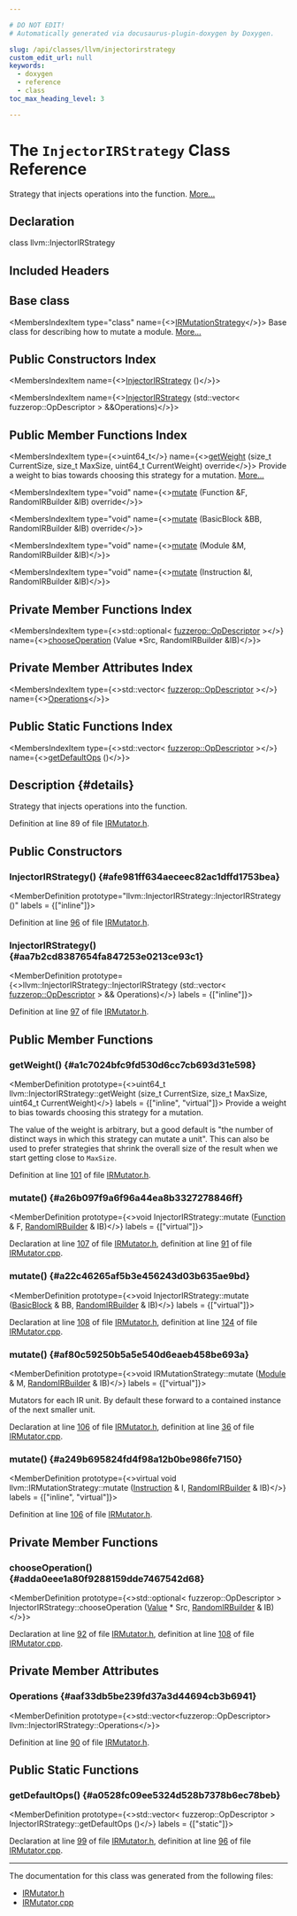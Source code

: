 ```yaml
---

# DO NOT EDIT!
# Automatically generated via docusaurus-plugin-doxygen by Doxygen.

slug: /api/classes/llvm/injectorirstrategy
custom_edit_url: null
keywords:
  - doxygen
  - reference
  - class
toc_max_heading_level: 3

---
```





# The `InjectorIRStrategy` Class Reference

<DoxygenPage pluginConfig={pluginConfig}>

Strategy that injects operations into the function. <a href="#details">More...</a>

## Declaration

<CodeBlock>class llvm::InjectorIRStrategy</CodeBlock>

## Included Headers

<IncludesList>
<IncludesListItem
  filePath="llvm/FuzzMutate/IRMutator.h"
  permalink="/docs/api/files/include/include/llvm/include/llvm/fuzzmutate/irmutator-h"
  isLocal="true" />
</IncludesList>

## Base class

<MembersIndex>

<MembersIndexItem
  type="class"
  name={<><a href="/docs/api/classes/llvm/irmutationstrategy">IRMutationStrategy</a></>}>
Base class for describing how to mutate a module. <a href="/docs/api/classes/llvm/irmutationstrategy/#details">More...</a>
</MembersIndexItem>

</MembersIndex>

## Public Constructors Index

<MembersIndex>

<MembersIndexItem
  name={<><a href="#afe981ff634aeceec82ac1dffd1753bea">InjectorIRStrategy</a> ()</>}>
</MembersIndexItem>

<MembersIndexItem
  name={<><a href="#aa7b2cd8387654fa847253e0213ce93c1">InjectorIRStrategy</a> (std::vector&lt; fuzzerop::OpDescriptor &gt; &amp;&amp;Operations)</>}>
</MembersIndexItem>

</MembersIndex>

## Public Member Functions Index

<MembersIndex>

<MembersIndexItem
  type={<>uint64&#95;t</>}
  name={<><a href="#a1c7024bfc9fd530d6cc7cb693d31e598">getWeight</a> (size&#95;t CurrentSize, size&#95;t MaxSize, uint64&#95;t CurrentWeight) override</>}>
Provide a weight to bias towards choosing this strategy for a mutation. <a href="#a1c7024bfc9fd530d6cc7cb693d31e598">More...</a>
</MembersIndexItem>

<MembersIndexItem
  type="void"
  name={<><a href="#a26b097f9a6f96a44ea8b3327278846ff">mutate</a> (Function &amp;F, RandomIRBuilder &amp;IB) override</>}>
</MembersIndexItem>

<MembersIndexItem
  type="void"
  name={<><a href="#a22c46265af5b3e456243d03b635ae9bd">mutate</a> (BasicBlock &amp;BB, RandomIRBuilder &amp;IB) override</>}>
</MembersIndexItem>

<MembersIndexItem
  type="void"
  name={<><a href="#af80c59250b5a5e540d6eaeb458be693a">mutate</a> (Module &amp;M, RandomIRBuilder &amp;IB)</>}>
</MembersIndexItem>

<MembersIndexItem
  type="void"
  name={<><a href="#a249b695824fd4f98a12b0be986fe7150">mutate</a> (Instruction &amp;I, RandomIRBuilder &amp;IB)</>}>
</MembersIndexItem>

</MembersIndex>

## Private Member Functions Index

<MembersIndex>

<MembersIndexItem
  type={<>std::optional&lt; <a href="/docs/api/structs/llvm/fuzzerop/opdescriptor">fuzzerop::OpDescriptor</a> &gt;</>}
  name={<><a href="#adda0eee1a80f9288159dde7467542d68">chooseOperation</a> (Value &#42;Src, RandomIRBuilder &amp;IB)</>}>
</MembersIndexItem>

</MembersIndex>

## Private Member Attributes Index

<MembersIndex>

<MembersIndexItem
  type={<>std::vector&lt; <a href="/docs/api/structs/llvm/fuzzerop/opdescriptor">fuzzerop::OpDescriptor</a> &gt;</>}
  name={<><a href="#aaf33db5be239fd37a3d44694cb3b6941">Operations</a></>}>
</MembersIndexItem>

</MembersIndex>

## Public Static Functions Index

<MembersIndex>

<MembersIndexItem
  type={<>std::vector&lt; <a href="/docs/api/structs/llvm/fuzzerop/opdescriptor">fuzzerop::OpDescriptor</a> &gt;</>}
  name={<><a href="#a0528fc09ee5324d528b7378b6ec78beb">getDefaultOps</a> ()</>}>
</MembersIndexItem>

</MembersIndex>

## Description {#details}

Strategy that injects operations into the function.

Definition at line 89 of file <a href="/docs/api/files/include/include/llvm/include/llvm/fuzzmutate/irmutator-h">IRMutator.h</a>.

<SectionDefinition>

## Public Constructors

### InjectorIRStrategy() {#afe981ff634aeceec82ac1dffd1753bea}

<MemberDefinition
  prototype="llvm::InjectorIRStrategy::InjectorIRStrategy ()"
  labels = {["inline"]}>

Definition at line <a href="/docs/api/files/include/include/llvm/include/llvm/fuzzmutate/irmutator-h/#l00096">96</a> of file <a href="/docs/api/files/include/include/llvm/include/llvm/fuzzmutate/irmutator-h">IRMutator.h</a>.
</MemberDefinition>

### InjectorIRStrategy() {#aa7b2cd8387654fa847253e0213ce93c1}

<MemberDefinition
  prototype={<>llvm::InjectorIRStrategy::InjectorIRStrategy (std::vector&lt; <a href="/docs/api/structs/llvm/fuzzerop/opdescriptor">fuzzerop::OpDescriptor</a> &gt; &amp;&amp; Operations)</>}
  labels = {["inline"]}>

Definition at line <a href="/docs/api/files/include/include/llvm/include/llvm/fuzzmutate/irmutator-h/#l00097">97</a> of file <a href="/docs/api/files/include/include/llvm/include/llvm/fuzzmutate/irmutator-h">IRMutator.h</a>.
</MemberDefinition>

</SectionDefinition>

<SectionDefinition>

## Public Member Functions

### getWeight() {#a1c7024bfc9fd530d6cc7cb693d31e598}

<MemberDefinition
  prototype={<>uint64&#95;t llvm::InjectorIRStrategy::getWeight (size&#95;t CurrentSize, size&#95;t MaxSize, uint64&#95;t CurrentWeight)</>}
  labels = {["inline", "virtual"]}>
Provide a weight to bias towards choosing this strategy for a mutation.

The value of the weight is arbitrary, but a good default is &quot;the number of
distinct ways in which this strategy can mutate a unit&quot;. This can also be used to prefer strategies that shrink the overall size of the result when we start getting close to <code>MaxSize</code>.

Definition at line <a href="/docs/api/files/include/include/llvm/include/llvm/fuzzmutate/irmutator-h/#l00101">101</a> of file <a href="/docs/api/files/include/include/llvm/include/llvm/fuzzmutate/irmutator-h">IRMutator.h</a>.
</MemberDefinition>

### mutate() {#a26b097f9a6f96a44ea8b3327278846ff}

<MemberDefinition
  prototype={<>void InjectorIRStrategy::mutate (<a href="/docs/api/classes/llvm/function">Function</a> &amp; F, <a href="/docs/api/structs/llvm/randomirbuilder">RandomIRBuilder</a> &amp; IB)</>}
  labels = {["virtual"]}>

Declaration at line <a href="/docs/api/files/include/include/llvm/include/llvm/fuzzmutate/irmutator-h/#l00107">107</a> of file <a href="/docs/api/files/include/include/llvm/include/llvm/fuzzmutate/irmutator-h">IRMutator.h</a>, definition at line <a href="/docs/api/files/lib/lib/fuzzmutate/irmutator-cpp/#l00091">91</a> of file <a href="/docs/api/files/lib/lib/fuzzmutate/irmutator-cpp">IRMutator.cpp</a>.
</MemberDefinition>

### mutate() {#a22c46265af5b3e456243d03b635ae9bd}

<MemberDefinition
  prototype={<>void InjectorIRStrategy::mutate (<a href="/docs/api/classes/llvm/basicblock">BasicBlock</a> &amp; BB, <a href="/docs/api/structs/llvm/randomirbuilder">RandomIRBuilder</a> &amp; IB)</>}
  labels = {["virtual"]}>

Declaration at line <a href="/docs/api/files/include/include/llvm/include/llvm/fuzzmutate/irmutator-h/#l00108">108</a> of file <a href="/docs/api/files/include/include/llvm/include/llvm/fuzzmutate/irmutator-h">IRMutator.h</a>, definition at line <a href="/docs/api/files/lib/lib/fuzzmutate/irmutator-cpp/#l00124">124</a> of file <a href="/docs/api/files/lib/lib/fuzzmutate/irmutator-cpp">IRMutator.cpp</a>.
</MemberDefinition>

### mutate() {#af80c59250b5a5e540d6eaeb458be693a}

<MemberDefinition
  prototype={<>void IRMutationStrategy::mutate (<a href="/docs/api/classes/llvm/module">Module</a> &amp; M, <a href="/docs/api/structs/llvm/randomirbuilder">RandomIRBuilder</a> &amp; IB)</>}
  labels = {["virtual"]}>

Mutators for each IR unit. By default these forward to a contained instance of the next smaller unit.

Declaration at line <a href="/docs/api/files/include/include/llvm/include/llvm/fuzzmutate/irmutator-h/#l00106">106</a> of file <a href="/docs/api/files/include/include/llvm/include/llvm/fuzzmutate/irmutator-h">IRMutator.h</a>, definition at line <a href="/docs/api/files/lib/lib/fuzzmutate/irmutator-cpp/#l00036">36</a> of file <a href="/docs/api/files/lib/lib/fuzzmutate/irmutator-cpp">IRMutator.cpp</a>.
</MemberDefinition>

### mutate() {#a249b695824fd4f98a12b0be986fe7150}

<MemberDefinition
  prototype={<>virtual void llvm::IRMutationStrategy::mutate (<a href="/docs/api/classes/llvm/instruction">Instruction</a> &amp; I, <a href="/docs/api/structs/llvm/randomirbuilder">RandomIRBuilder</a> &amp; IB)</>}
  labels = {["inline", "virtual"]}>

Definition at line <a href="/docs/api/files/include/include/llvm/include/llvm/fuzzmutate/irmutator-h/#l00106">106</a> of file <a href="/docs/api/files/include/include/llvm/include/llvm/fuzzmutate/irmutator-h">IRMutator.h</a>.
</MemberDefinition>

</SectionDefinition>

<SectionDefinition>

## Private Member Functions

### chooseOperation() {#adda0eee1a80f9288159dde7467542d68}

<MemberDefinition
  prototype={<>std::optional&lt; fuzzerop::OpDescriptor &gt; InjectorIRStrategy::chooseOperation (<a href="/docs/api/classes/llvm/value">Value</a> &#42; Src, <a href="/docs/api/structs/llvm/randomirbuilder">RandomIRBuilder</a> &amp; IB)</>}>

Declaration at line <a href="/docs/api/files/include/include/llvm/include/llvm/fuzzmutate/irmutator-h/#l00092">92</a> of file <a href="/docs/api/files/include/include/llvm/include/llvm/fuzzmutate/irmutator-h">IRMutator.h</a>, definition at line <a href="/docs/api/files/lib/lib/fuzzmutate/irmutator-cpp/#l00108">108</a> of file <a href="/docs/api/files/lib/lib/fuzzmutate/irmutator-cpp">IRMutator.cpp</a>.
</MemberDefinition>

</SectionDefinition>

<SectionDefinition>

## Private Member Attributes

### Operations {#aaf33db5be239fd37a3d44694cb3b6941}

<MemberDefinition
  prototype={<>std::vector&lt;fuzzerop::OpDescriptor&gt; llvm::InjectorIRStrategy::Operations</>}>

Definition at line <a href="/docs/api/files/include/include/llvm/include/llvm/fuzzmutate/irmutator-h/#l00090">90</a> of file <a href="/docs/api/files/include/include/llvm/include/llvm/fuzzmutate/irmutator-h">IRMutator.h</a>.
</MemberDefinition>

</SectionDefinition>

<SectionDefinition>

## Public Static Functions

### getDefaultOps() {#a0528fc09ee5324d528b7378b6ec78beb}

<MemberDefinition
  prototype={<>std::vector&lt; fuzzerop::OpDescriptor &gt; InjectorIRStrategy::getDefaultOps ()</>}
  labels = {["static"]}>

Declaration at line <a href="/docs/api/files/include/include/llvm/include/llvm/fuzzmutate/irmutator-h/#l00099">99</a> of file <a href="/docs/api/files/include/include/llvm/include/llvm/fuzzmutate/irmutator-h">IRMutator.h</a>, definition at line <a href="/docs/api/files/lib/lib/fuzzmutate/irmutator-cpp/#l00096">96</a> of file <a href="/docs/api/files/lib/lib/fuzzmutate/irmutator-cpp">IRMutator.cpp</a>.
</MemberDefinition>

</SectionDefinition>

<hr/>

The documentation for this class was generated from the following files:

<ul>
<li><a href="/docs/api/files/include/include/llvm/include/llvm/fuzzmutate/irmutator-h">IRMutator.h</a></li>
<li><a href="/docs/api/files/lib/lib/fuzzmutate/irmutator-cpp">IRMutator.cpp</a></li>
</ul>

</DoxygenPage>
